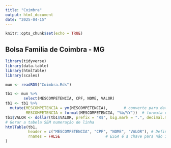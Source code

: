 ```yaml
---
title: "Coimbra"
output: html_document
date: "2025-04-15"
---
```


```r
knitr::opts_chunk$set(echo = TRUE)
```

## Bolsa Familia de Coimbra - MG

```r
library(tidyverse)
library(data.table)
library(htmlTable)
library(scales)

mun <- readRDS("Coimbra.Rds")

tb1 <- mun %>% 
        select(MESCOMPETENCIA, CPF, NOME, VALOR) 
tb1 <- tb1 %>%
  mutate(MESCOMPETENCIA = ym(MESCOMPETENCIA),       # converte para data
         MESCOMPETENCIA = format(MESCOMPETENCIA, "%b/%Y"))  # formata como "Jan/2021"
tb1$VALOR <- dollar(tb1$VALOR, prefix = "R$", big.mark = ".", decimal.mark = ",")
# Gerar a tabela SEM numeração de linha
htmlTable(tb1,
          header = c("MESCOMPETENCIA", "CPF", "NOME", "VALOR"), # Define os cabeçalhos explicitamente
          rnames = FALSE                    # ESSA é a chave para não imprimir a numeração!
)


```

